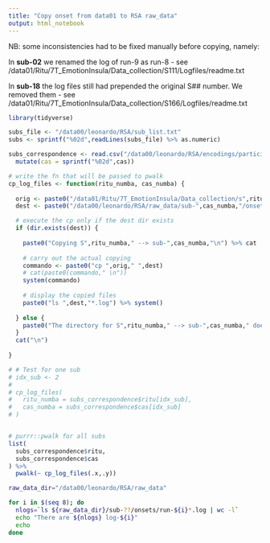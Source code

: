 ```yaml
---
title: "Copy onset from data01 to RSA raw_data"
output: html_notebook
---
```


NB: some inconsistencies had to be fixed manually before copying, namely:

In **sub-02** we renamed the log of run-9 as run-8 - see /data01/Ritu/7T_EmotionInsula/Data_collection/S111/Logfiles/readme.txt

In **sub-18** the log files still had prepended the original S## number.
We removed them - see /data01/Ritu/7T_EmotionInsula/Data_collection/S166/Logfiles/readme.txt


```r
library(tidyverse)

subs_file <- "/data00/leonardo/RSA/sub_list.txt"
subs <- sprintf("%02d",readLines(subs_file) %>% as.numeric)

subs_correspondence <- read.csv("/data00/leonardo/RSA/encodings/participants_encodings.csv") %>% 
  mutate(cas = sprintf("%02d",cas))

```


```r
# write the fn that will be passed to pwalk
cp_log_files <- function(ritu_numba, cas_numba) {
  
  orig <- paste0("/data01/Ritu/7T_EmotionInsula/Data_collection/s",ritu_numba,"/Logfiles/*.log")
  dest <- paste0("/data00/leonardo/RSA/raw_data/sub-",cas_numba,"/onsets/")

  # execute the cp only if the dest dir exists
  if (dir.exists(dest)) {
    
    paste0("Copying S",ritu_numba," --> sub-",cas_numba,"\n") %>% cat
    
    # carry out the actual copying
    commando <- paste0("cp ",orig," ",dest)
    # cat(paste0(commando," \n"))
    system(commando)
    
    # display the copied files
    paste0("ls ",dest,"*.log") %>% system()
    
  } else {
    paste0("The directory for S",ritu_numba," --> sub-",cas_numba," does not exist.\n") %>% cat
  }
  cat("\n")
  
}

# # Test for one sub
# idx_sub <- 2
# 
# cp_log_files(
#   ritu_numba = subs_correspondence$ritu[idx_sub], 
#   cas_numba = subs_correspondence$cas[idx_sub]
# )


# purrr::pwalk for all subs
list(
  subs_correspondence$ritu, 
  subs_correspondence$cas
) %>% 
  pwalk(~ cp_log_files(.x,.y))


```


```bash

raw_data_dir="/data00/leonardo/RSA/raw_data"

for i in $(seq 8); do 
  nlogs=`ls ${raw_data_dir}/sub-??/onsets/run-${i}*.log | wc -l` 
  echo "There are ${nlogs} log-${i}"
  echo
done

```























